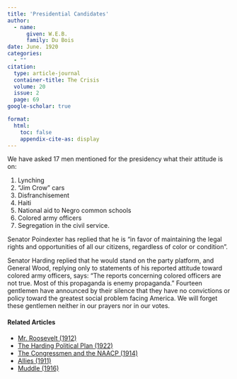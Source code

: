 ```yaml
---
title: 'Presidential Candidates'
author:
  - name:
      given: W.E.B.
      family: Du Bois
date: June. 1920
categories: 
  - ""
citation: 
  type: article-journal
  container-title: The Crisis
  volume: 20
  issue: 2
  page: 69
google-scholar: true

format:
  html:
    toc: false
    appendix-cite-as: display
---
```



We have asked 17 men mentioned for the presidency what their attitude is on:

1. Lynching
2. "Jim Crow" cars
3. Disfranchisement
4. Haiti
5. National aid to Negro common schools
6. Colored army officers
7. Segregation in the civil service.

Senator Poindexter has replied that he is "in favor of maintaining the legal rights and opportunities of all our citizens, regardless of color or condition".

Senator Harding replied that he would stand on the party platform, and General Wood, replying only to statements of his reported attitude toward colored army officers, says: "The reports concerning colored officers are not true. Most of this propaganda is enemy propaganda." Fourteen gentlemen have announced by their silence that they have no convictions or policy toward the greatest social problem facing America. We will forget these gentlemen neither in our prayers nor in our votes.

<!-- Similar articles start here -->
<div  class="clear-wrap"></div>

#### Related Articles

* [Mr. Roosevelt (1912)](/Volumes/04/05/mr_roosevelt.html)
* [The Harding Political Plan (1922)](/Volumes/23/03/harding-political-plan.html)
* [The Congressmen and the NAACP (1914)](/Volumes/09/02/congressmen_and_the_naacp.html)
* [Allies (1911)](/Volumes/02/03/allies.html)
* [Muddle (1916)](/Volumes/13/02/muddle.html)

<!-- Similar articles end here -->